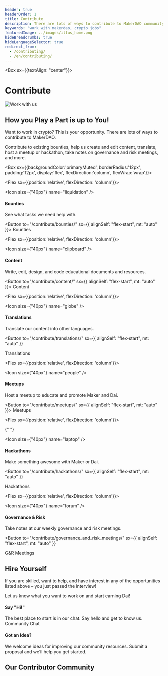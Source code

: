 ```yaml
---
header: true
headerOrder: 1
title: Contribute
description: There are lots of ways to contribute to MakerDAO community development. Contribute to existing bounties, help us create and edit content, translate, host a meetup or hackathon, take notes on governance and risk meetings, and more.
keywords: "work with makerdao, crypto jobs"
featuredImage: ../images/illus_home.png
hideBreadcrumbs: true
hideLanguageSelector: true
redirect_from:
  - /contributing/
  - /en/contributing/
---
```


<Box sx={{textAlign: "center"}}>


# Contribute

![Work with us](/images/illus_work.png)

</Box>


## How you Play a Part is up to You!

Want to work in crypto? This is your opportunity. There are lots of ways to contribute to MakerDAO.

Contribute to existing bounties, help us create and edit content, translate, host a meetup or hackathon, take notes on governance and risk meetings, and more.

<Box sx={{backgroundColor:'primaryMuted', borderRadius:'12px', padding:'12px', display:'flex', flexDirection:'column', flexWrap:'wrap'}}>


<Chocolate>


<Flex sx={{position:'relative', flexDirection: 'column'}}>


<Icon size={"40px"} name="liquidation" />

#### Bounties

See what tasks we need help with.

<Button to="/contribute/bounties/" sx={{ alignSelf: "flex-start", mt: "auto" }}>
  Bounties
</Button>

</Flex>


<Flex sx={{position:'relative', flexDirection: 'column'}}>


<Icon size={"40px"} name="clipboard" />

#### Content

Write, edit, design, and code educational documents and resources.

<Button to="/contribute/content/" sx={{ alignSelf: "flex-start", mt: "auto" }}>
  Content
</Button>

</Flex>


<Flex sx={{position:'relative', flexDirection: 'column'}}>


<Icon size={"40px"} name="globe" />

#### Translations

Translate our content into other languages.

<Button
  to="/contribute/translations/"
  sx={{ alignSelf: "flex-start", mt: "auto" }}
>
  Translations
</Button>

</Flex>


<Flex sx={{position:'relative', flexDirection: 'column'}}>


<Icon size={"40px"} name="people" />

#### Meetups

Host a meetup to educate and promote Maker and Dai.

<Button to="/contribute/meetups/" sx={{ alignSelf: "flex-start", mt: "auto" }}>
  Meetups
</Button>

</Flex>


<Flex sx={{position:'relative', flexDirection: 'column'}}>


{" "}

<Icon size={"40px"} name="laptop" />

#### Hackathons

Make something awesome with Maker or Dai.

<Button
  to="/contribute/hackathons/"
  sx={{ alignSelf: "flex-start", mt: "auto" }}
>
  Hackathons
</Button>

</Flex>


<Flex sx={{position:'relative', flexDirection: 'column'}}>


<Icon size={"40px"} name="forum" />

#### Governance & Risk

Take notes at our weekly governance and risk meetings.

<Button
  to="/contribute/governance_and_risk_meetings/"
  sx={{ alignSelf: "flex-start", mt: "auto" }}
>
  G&R Meetings
</Button>

</Flex>


</Chocolate>


</Box>


<InfoBlock>


<Box>


## Hire Yourself

If you are skilled, want to help, and have interest in any of the opportunities listed above – you just passed the interview!

Let us know what you want to work on and start earning Dai!

</Box>


</InfoBlock>


<Tout>


<Box>


#### Say "Hi!"

The best place to start is in our chat. Say hello and get to know us. <Link to="https://chat.makerdao.com/channel/community-development">Community Chat</Link>

</Box>


<Box>


#### Got an Idea?

We welcome ideas for improving our community resources. Submit a <Link to="/funding/community-projects/">proposal</Link> and we’ll help you get started.

</Box>


</Tout>

## Our Contributor Community

<Authors all/>
